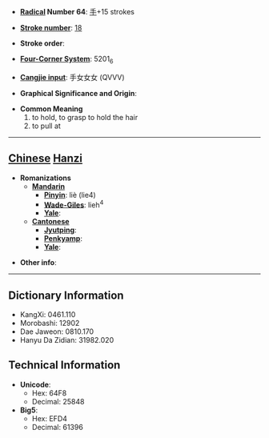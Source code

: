 * '''[[Wiktionary:Chinese radical index| Radical]] Number 64''': [[Wiktionary:Chinese radical index 手|手]]+15 strokes

* '''[[Wiktionary:Chinese total strokes index|Stroke number]]''': [[Wiktionary:Chinese total strokes index 18|18]]

* '''Stroke order''': 

* '''[[Wiktionary:Chinese four corner index|Four-Corner System]]''': 5201<sub>6</sub>

* '''[[Wiktionary:Chinese Cangjie index|Cangjie input]]''': 手女女女 (QVVV)

* '''Graphical Significance and Origin''': 

* '''Common Meaning'''
*#to hold, to grasp to hold the hair
*# to pull at


----

== [[Chinese]] [[Hanzi]] ==

* '''Romanizations'''
** '''[[Mandarin]]'''
*** '''[[Pinyin]]''': liè (lie4)
*** '''[[Wade-Giles]]''': lieh<sup>4</sup>
*** '''[[Yale]]''': 
** '''[[Cantonese]]'''
*** '''[[Jyutping]]''':
*** '''[[Penkyamp]]''': 
*** '''[[Yale]]''': 

* '''Other info''': 

----

== Dictionary Information ==

* KangXi: 0461.110
* Morobashi: 12902
* Dae Jaweon: 0810.170
* Hanyu Da Zidian: 31982.020

== Technical Information ==

* '''Unicode''':
** Hex: 64F8
** Decimal: 25848
* '''Big5''':
** Hex: EFD4
** Decimal: 61396